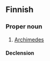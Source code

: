 ==Finnish==

===Proper noun===
{{wikipedia|lang=fi}}
{{infl|fi|proper noun}}

# [[Archimedes]]

====Declension====
{{fi-decl-vieras|Arkhimed|||e|ä|np=1}}